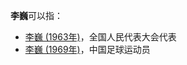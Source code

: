 '''李巍'''可以指：
*[[李巍_(1963年)|李巍 (1963年)]]，全国人民代表大会代表
*[[李巍_(1969年)|李巍 (1969年)]]，中国足球运动员

{{消歧义|cat=二字李姓人名消歧义|wei}}